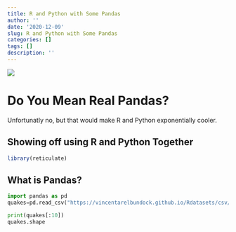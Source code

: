 ```yaml
---
title: R and Python with Some Pandas
author: ''
date: '2020-12-09'
slug: R and Python with Some Pandas
categories: []
tags: []
description: ''
---
```


![ ](/img/pandaa.jpg)

# Do You Mean Real Pandas?

Unfortunatly no, but that would make R and Python exponentially cooler. 

## Showing off using R and Python Together

```r
library(reticulate)
```

## What is Pandas?

```python
import pandas as pd
quakes=pd.read_csv("https://vincentarelbundock.github.io/Rdatasets/csv/datasets/quakes.csv",index_col=0)

print(quakes[:10])
quakes.shape
```





